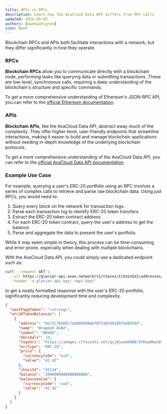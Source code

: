```yaml
---
title: APIs vs RPCs
description: Learn how the AvaCloud Data API differs from RPC calls
updated: 2024-09-03
authors: [owenwahlgren]
icon: Book
---
```


Blockchain RPCs and APIs both facilitate interactions with a network, but they differ significantly in how they operate.

### RPCs
**Blockchain RPCs** allow you to communicate directly with a blockchain node, performing tasks like querying data or submitting transactions. These are low-level, synchronous calls, requiring a deep understanding of the blockchain's structure and specific commands.

To get a more comprehensive understanding of Ethereum's JSON-RPC API, you can refer to the [official Ethereum documentation](https://ethereum.org/en/developers/docs/apis/json-rpc/).

### APIs
**Blockchain APIs**, like the AvaCloud Data API, abstract away much of the complexity. They offer higher-level, user-friendly endpoints that streamline interactions, making it easier to build and manage blockchain applications without needing in-depth knowledge of the underlying blockchain protocols.

To get a more comprehensive understanding of the AvaCloud Data API, you can refer to the [official AvaCloud Data API documentation](https://developers.avacloud.io/data-api/overview).

### Example Use Case
For example, querying a user's ERC-20 portfolio using an RPC involves a series of complex calls to retrieve and parse raw blockchain data. 
Using just RPCs, you would need to:

1. Query every block on the network for transaction logs.
2. Parse each transaction log to identify ERC-20 token transfers.
3. Extract the ERC-20 token contract address.
4. For each ERC-20 token contract, query the user's address to get the balance.
5. Parse and aggregate the data to present the user's portfolio.

While it may seem simple in theory, this process can be time-consuming and error-prone, especially when dealing with multiple blockchains.

With the AvaCloud Data API, you could simply use a dedicated endpoint such as: 
```bash
curl --request GET \
  --url https://glacier-api.avax.network/v1/chains/{chainId}/addresses/{address}/balances:listErc20 \
  --header 'x-glacier-api-key: <api-key>'
```

to get a neatly formatted response with the user's ERC-20 portfolio, significantly reducing development time and complexity.

```json
{
  "nextPageToken": "<string>",
  "erc20TokenBalances": [
    {
      "address": "0x71C7656EC7ab88b098defB751B7401B5f6d8976F",
      "name": "Wrapped AVAX",
      "symbol": "WAVAX",
      "decimals": 18,
      "logoUri": "https://images.ctfassets.net/gcj8jwzm6086/5VHupNKwnDYJvqMENeV7iJ/fdd6326b7a82c8388e4ee9d4be7062d4/avalanche-avax-logo.svg",
      "ercType": "ERC-20",
      "price": {
        "currencyCode": "usd",
        "value": "42.42"
      },
      "chainId": "43114",
      "balance": "2000000000000000000",
      "balanceValue": {
        "currencyCode": "usd",
        "value": "42.42"
      }
    }
  ]
}
```